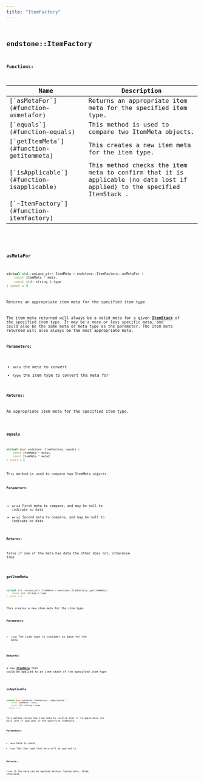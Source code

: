 ```yaml
---
title: "ItemFactory"
---
```


## <code className="doc-symbol doc-symbol-class"/> endstone::ItemFactory

















**Functions:**

<table>
<thead>
   <tr>
      <th>Name</th>
      <th>Description</th>
   </tr>
</thead>
<tbody>
<tr key="classendstone_1_1_item_factory_1ae0dbbe25981c64f3d65e770cc72bf6c5">
    <td>[`asMetaFor`](#function-asmetafor)</td>
    <td>Returns an appropriate item meta for the specified item type.</td>
</tr>
<tr key="classendstone_1_1_item_factory_1a3addbbc69664b64ec93e2a0ceb8b7217">
    <td>[`equals`](#function-equals)</td>
    <td>This method is used to compare two ItemMeta objects.</td>
</tr>
<tr key="classendstone_1_1_item_factory_1afb7e6bf34ea8428da0faa4b49ec70f6e">
    <td>[`getItemMeta`](#function-getitemmeta)</td>
    <td>This creates a new item meta for the item type.</td>
</tr>
<tr key="classendstone_1_1_item_factory_1ad23cc36994459bd2182ff507d30e760c">
    <td>[`isApplicable`](#function-isapplicable)</td>
    <td>This method checks the item meta to confirm that it is applicable (no data lost if applied) to the specified ItemStack .</td>
</tr>
<tr key="classendstone_1_1_item_factory_1aad09d9483ab4cada38c27ef7b735f6da">
    <td>[`~ItemFactory`](#function-itemfactory)</td>
    <td></td>
</tr>
</tbody>
</table>

### <code className="doc-symbol doc-symbol-function"/> asMetaFor

```cpp
virtual std::unique_ptr< ItemMeta > endstone::ItemFactory::asMetaFor (
    const ItemMeta * meta,
    const std::string & type
) const = 0
```

Returns an appropriate item meta for the specified item type.

The item meta returned will always be a valid meta for a given [**ItemStack**](classendstone_1_1_item_stack.md) of the specified item type. It may be a more or less specific meta, and could also be the same meta or meta type as the parameter. The item meta returned will also always be the most appropriate meta.




**Parameters:**


* `meta` the meta to convert 
* `type` the item type to convert the meta for 



**Returns:**

An appropriate item meta for the specified item type. 





        
### <code className="doc-symbol doc-symbol-function"/> equals

```cpp
virtual bool endstone::ItemFactory::equals (
    const ItemMeta * meta1,
    const ItemMeta * meta2
) const = 0
```

This method is used to compare two ItemMeta objects.



**Parameters:**


* `meta1` First meta to compare, and may be null to indicate no data 
* `meta2` Second meta to compare, and may be null to indicate no data 



**Returns:**

false if one of the meta has data the other does not, otherwise true 





        
### <code className="doc-symbol doc-symbol-function"/> getItemMeta

```cpp
virtual std::unique_ptr< ItemMeta > endstone::ItemFactory::getItemMeta (
    const std::string & type
) const = 0
```

This creates a new item meta for the item type.



**Parameters:**


* `type` The item type to consider as base for the meta 



**Returns:**

a new [**ItemMeta**](classendstone_1_1_item_meta.md) that could be applied to an item stack of the specified item type 





        
### <code className="doc-symbol doc-symbol-function"/> isApplicable

```cpp
virtual bool endstone::ItemFactory::isApplicable (
    const ItemMeta * meta,
    const std::string & type
) const = 0
```

This method checks the item meta to confirm that it is applicable (no data lost if applied) to the specified ItemStack .



**Parameters:**


* `meta` Meta to check 
* `type` The item type that meta will be applied to 



**Returns:**

true if the meta can be applied without losing data, false otherwise 





        